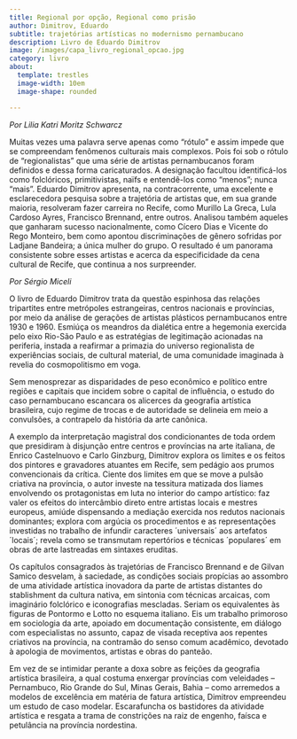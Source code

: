 ```yaml
---
title: Regional por opção, Regional como prisão
author: Dimitrov, Eduardo
subtitle: trajetórias artísticas no modernismo pernambucano
description: Livro de Eduardo Dimitrov
image: /images/capa_livro_regional_opcao.jpg
category: livro
about:
  template: trestles
  image-width: 10em
  image-shape: rounded

---
```


*Por Lilia Katri Moritz Schwarcz* 

 Muitas vezes uma palavra serve apenas como “rótulo” e assim impede que se compreendam fenômenos culturais mais complexos. Pois foi sob o rótulo de “regionalistas” que uma série de artistas pernambucanos foram definidos e dessa forma caricaturados. A designação facultou identificá-los como folclóricos, primitivistas, naïfs e entendê-los como “menos”; nunca “mais”. Eduardo Dimitrov apresenta, na contracorrente, uma excelente e esclarecedora pesquisa sobre a trajetória de artistas que, em sua grande maioria, resolveram fazer carreira no Recife, como Murillo La Greca, Lula Cardoso Ayres, Francisco Brennand, entre outros. Analisou também aqueles que ganharam sucesso nacionalmente, como Cícero Dias e Vicente do Rego Monteiro, bem como apontou discriminações de gênero sofridas por Ladjane Bandeira; a única mulher do grupo.  O resultado é um panorama consistente sobre esses artistas e acerca da especificidade da cena cultural de Recife, que continua a nos surpreender. 


 *Por Sérgio Miceli*

 O livro de Eduardo Dimitrov trata da questão espinhosa das relações tripartites entre metrópoles estrangeiras, centros nacionais e províncias, por meio da análise de gerações de artistas plásticos pernambucanos entre 1930 e 1960. Esmiúça os meandros da dialética entre a hegemonia exercida pelo eixo Rio-São Paulo e as estratégias de legitimação acionadas na periferia, instada a reafirmar a primazia do universo regionalista de experiências sociais, de cultural material, de uma comunidade imaginada à revelia do cosmopolitismo em voga.

Sem menosprezar as disparidades de peso econômico e político entre regiões e capitais que incidem sobre o capital de influência, o estudo do caso pernambucano escancara os alicerces da geografia artística brasileira, cujo regime de trocas e de autoridade se delineia em meio a convulsões, a contrapelo da história da arte canônica.

A exemplo da interpretação magistral dos condicionantes de toda ordem que presidiram à disjunção entre centros e províncias na arte italiana, de Enrico Castelnuovo e Carlo Ginzburg, Dimitrov explora os limites e os feitos dos pintores e gravadores atuantes em Recife, sem pedágio aos prumos convencionais da crítica. Ciente dos limites em que se move a pulsão criativa na província, o autor investe na tessitura matizada dos liames envolvendo os protagonistas em luta no interior do campo artístico: faz valer os efeitos do intercâmbio direto entre artistas locais e mestres europeus, amiúde dispensando a mediação exercida nos redutos nacionais dominantes; explora com argúcia os procedimentos e as representações investidas no trabalho de infundir caracteres ´universais´ aos artefatos ´locais´;  revela como se transmutam repertórios e técnicas ´populares´ em obras de arte lastreadas em sintaxes eruditas.

Os capítulos consagrados às trajetórias de Francisco Brennand e de Gilvan Samico desvelam, à saciedade, as condições sociais propícias ao assombro de uma atividade artística inovadora da parte de artistas distantes do stablishment da cultura nativa, em sintonia com técnicas arcaicas, com imaginário folclórico e iconografias mescladas. Seriam os equivalentes às figuras de Pontormo e Lotto no esquema italiano.
Eis um trabalho primoroso em sociologia da arte, apoiado em documentação consistente, em diálogo com especialistas no assunto, capaz de visada receptiva aos repentes criativos na província, na contramão do senso comum acadêmico, devotado à apologia de movimentos, artistas e obras do panteão.

Em vez de se intimidar perante a doxa sobre as feições da geografia artística brasileira, a qual costuma enxergar províncias com veleidades – Pernambuco, Rio Grande do Sul, Minas Gerais, Bahia – como arremedos a modelos de excelência em matéria de fatura artística, Dimitrov empreendeu um estudo de caso modelar. Escarafuncha os bastidores da atividade artística e resgata a trama de constrições na raiz de engenho, faísca e petulância na província nordestina.